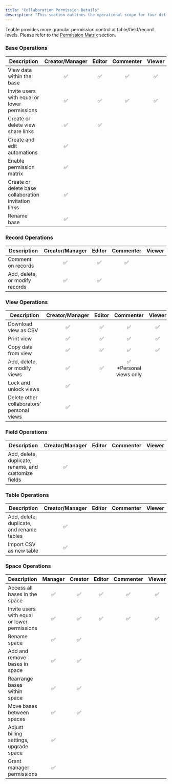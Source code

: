```yaml
---
title: "Collaboration Permission Details"
description: "This section outlines the operational scope for four different permission levels in spaces and bases."
---
```

<Note>Teable provides more granular permission control at table/field/record levels. Please refer to the [Permission Matrix](/en/basic/authority-matrix) section.</Note>

### Base Operations

| Description | Creator/Manager | Editor | Commenter | Viewer |
| ----------- | :------------: | :----: | :-------: | :----: |
| View data within the base | ✅ | ✅ | ✅ | ✅ |
| Invite users with equal or lower permissions | ✅ | ✅ | ✅ | ✅ |
| Create or delete view share links | ✅ | ✅ | | |
| Create and edit automations | ✅ | | | |
| Enable permission matrix | ✅ | | | |
| Create or delete base collaboration invitation links | ✅ | | | |
| Rename base | ✅ | | | |

### Record Operations

| Description | Creator/Manager | Editor | Commenter | Viewer |
| ----------- | :------------: | :----: | :-------: | :----: |
| Comment on records | ✅ | ✅ | ✅ | |
| Add, delete, or modify records | ✅ | ✅ | | |

### View Operations

| Description | Creator/Manager | Editor | Commenter | Viewer |
| ----------- | :------------: | :----: | :-------: | :----: |
| Download view as CSV | ✅ | ✅ | ✅ | ✅ |
| Print view | ✅ | ✅ | ✅ | ✅ |
| Copy data from view | ✅ | ✅ | ✅ | ✅ |
| Add, delete, or modify views | ✅ | ✅ | ✅ *Personal views only | |
| Lock and unlock views | ✅ | | | |
| Delete other collaborators' personal views | ✅ | | | |

### Field Operations

| Description | Creator/Manager | Editor | Commenter | Viewer |
| ----------- | :------------: | :----: | :-------: | :----: |
| Add, delete, duplicate, rename, and customize fields | ✅ | | | |

### Table Operations

| Description | Creator/Manager | Editor | Commenter | Viewer |
| ----------- | :------------: | :----: | :-------: | :----: |
| Add, delete, duplicate, and rename tables | ✅ | | | |
| Import CSV as new table | ✅ | | | |

### Space Operations

| Description | Manager | Creator | Editor | Commenter | Viewer |
| ----------- | :-----: | :-----: | :----: | :-------: | :----: |
| Access all bases in the space | ✅ | ✅ | ✅ | ✅ | ✅ |
| Invite users with equal or lower permissions | ✅ | ✅ | ✅ | ✅ | ✅ |
| Rename space | ✅ | ✅ | | | |
| Add and remove bases in space | ✅ | ✅ | | | |
| Rearrange bases within space | ✅ | ✅ | | | |
| Move bases between spaces | ✅ | ✅ | | | |
| Adjust billing settings, upgrade space | ✅ | | | | |
| Grant manager permissions | ✅ | | | | |